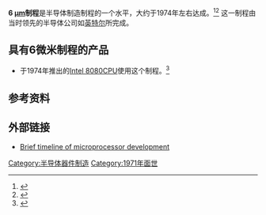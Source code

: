 {{半導體製程}}

'''6 [[micrometre|µm]]制程'''是半导体制造制程的一个水平，大约于1974年左右达成。<ref>{{cite web | last=Mueller | first=S | title=Microprocessors from 1971 to the Present | publisher=informIT | date=2006-07-21 | url=http://www.informit.com/articles/article.aspx?p=482324&seqNum=2 | accessdate=2012-05-11 | archive-date=2015-04-27 | archive-url=https://www.webcitation.org/6Y5hNxktm?url=http://www.informit.com/articles/article.aspx?p=482324 | dead-url=no }}</ref><ref>{{cite web | last=Myslewski | first=R | title=Happy 40th birthday, Intel 4004! | publisher=TheRegister | date=2011-11-15 | url=http://www.theregister.co.uk/Print/2011/11/15/the_first_forty_years_of_intel_microprocessors/ | accessdate=2016-07-22 | archive-date=2015-04-27 | archive-url=https://www.webcitation.org/6Y5hOU9KX?url=http://www.theregister.co.uk/Print/2011/11/15/the_first_forty_years_of_intel_microprocessors/ | dead-url=no }}</ref> 这一制程由当时领先的半导体公司如[[英特尔|英特尔]]所完成。

==具有6微米制程的产品==
* 于1974年推出的[[Intel_8080|Intel 8080]][[CPU|CPU]]使用这个制程。<ref>{{Cite web |url=http://www.listoid.com/list/142 |title=存档副本 |accessdate=2016-07-22 |archive-date=2015-04-27 |archive-url=https://www.webcitation.org/6Y5hPsQo7?url=http://www.listoid.com/list/142 |dead-url=yes }}</ref>

==参考资料==
<references/>

==外部链接==
*[http://www.theregister.co.uk/2011/11/15/the_first_forty_years_of_intel_microprocessors/print.html Brief timeline of microprocessor development]{{Wayback|url=http://www.theregister.co.uk/2011/11/15/the_first_forty_years_of_intel_microprocessors/print.html |date=20120303084913 }}

{{sequence|
prev= [[10微米制程|10微米制程]]|
next=[[3微米制程|3微米制程]]|
list=[[半导体器件制造|半导体器件制造]]制程
}}

{{DEFAULTSORT:6 micrometre process}}
[[Category:半导体器件制造|Category:半导体器件制造]]
[[Category:1971年面世|Category:1971年面世]]

{{tech-stub}}